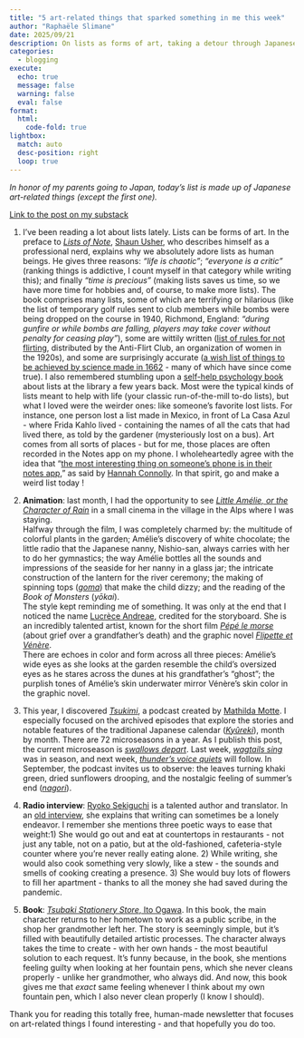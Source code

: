 ```yaml
---
title: "5 art-related things that sparked something in me this week"
author: "Raphaële Slimane"
date: 2025/09/21
description: On lists as forms of art, taking a detour through Japanese aesthetics
categories: 
  - blogging
execute: 
  echo: true
  message: false
  warning: false
  eval: false
format:
  html:
    code-fold: true
lightbox: 
  match: auto
  desc-position: right
  loop: true
---
```



*In honor of my parents going to Japan, today’s list is made up of Japanese art-related things (except the first one).*


[Link to the post on my substack](https://raphaeleart.substack.com/p/5-art-related-things-that-sparked-052)

1. I’ve been reading a lot about lists lately. Lists can be forms of art. In the preface to [*Lists of Note*](https://www.goodreads.com/book/show/23123095-lists-of-note), [Shaun Usher](https://shaunusher.com/), who describes himself as a professional nerd, explains why we absolutely adore lists as human beings. He gives three reasons: *“life is chaotic”*; *“everyone is a critic”* (ranking things is addictive, I count myself in that category while writing this); and finally *“time is precious”* (making lists saves us time, so we have more time for hobbies and, of course, to make more lists). The book comprises many lists, some of which are terrifying or hilarious (like the list of temporary golf rules sent to club members while bombs were being dropped on the course in 1940, Richmond, England: *“during gunfire or while bombs are falling, players may take cover without penalty for ceasing play”*), some are wittily written ([list of rules for not flirting](https://en.wikipedia.org/wiki/Anti-Flirt_Club), distributed by the Anti-Flirt Club, an organization of women in the 1920s), and some are surprisingly accurate ([a wish list of things to be achieved by science made in 1662](https://royalsociety.org/blog/2010/08/what-scientists-want-boyle-list/) - many of which have since come true).  I also remembered stumbling upon a [self-help psychology book](https://www.fnac.com/a5920354/Dominique-Loreau-L-art-des-listes) about lists at the library a few years back. Most were the typical kinds of lists meant to help with life (your classic run-of-the-mill to-do lists), but what I loved were the weirder ones: like someone’s favorite lost lists.  For instance, one person lost a list made in Mexico, in front of La Casa Azul - where Frida Kahlo lived - containing the names of all the cats that had lived there, as told by the gardener (mysteriously lost on a bus). Art comes from all sorts of places - but for me, those places are often recorded in the Notes app on my phone. I wholeheartedly agree with the idea that “[the most interesting thing on someone’s phone is in their notes app](https://hannahconnolly.substack.com/),” as said by [Hannah Connolly](https://open.substack.com/users/2533229-hannah-connolly?utm_source=mentions).  In that spirit, go and make a weird list today ! 


2. **Animation**: last month, I had the opportunity to see [*Little Amélie, or the Character of Rain*](https://www.imdb.com/fr/title/tt29313285/?reasonForLanguagePrompt=browser_header_mismatch) in a small cinema in the village in the Alps where I was staying.  
Halfway through the film, I was completely charmed by: the multitude of colorful plants in the garden; Amélie’s discovery of white chocolate; the little radio that the Japanese nanny, Nishio-san, always carries with her to do her gymnastics; the way Amélie bottles all the sounds and impressions of the seaside for her nanny in a glass jar; the intricate construction of the lantern for the river ceremony; the making of spinning tops ([*goma*](https://www.epfl.ch/campus/associations/polyjapan/amelie-et-la-metaphysique-des-tubes/)) that make the child dizzy; and the reading of the *Book of Monsters* (*yōkai*).  
The style kept reminding me of something. It was only at the end that I noticed the name [Lucrèce Andreae](https://fr.wikipedia.org/wiki/Lucr%C3%A8ce_Andreae), credited for the storyboard. She is an incredibly talented artist, known for the short film [*Pépé le morse*](https://fr.wikipedia.org/wiki/P%C3%A9p%C3%A9_le_morse) (about grief over a grandfather’s death) and the graphic novel [*Flipette et Vénère*](https://www.editions-delcourt.fr/bd/series/serie-flipette-et-venere/album-flipette-et-venere).  
There are echoes in color and form across all three pieces: Amélie’s wide eyes as she looks at the garden resemble the child’s oversized eyes as he stares across the dunes at his grandfather’s “ghost”; the purplish tones of Amélie’s skin underwater mirror Vénère’s skin color in the graphic novel.  



3. This year, I discovered [*Tsukimi*](https://podcasts.apple.com/fr/podcast/tsukimi-le-podcast-pour-les-amoureux-du-japon/id1645323765), a podcast created by [Mathilda Motte](https://www.editionsdelamartiniere.fr/auteurs/mathilda-gourlez-de-la-motte/). I especially focused on the archived episodes that explore the stories and notable features of the traditional Japanese calendar ([*Kyûreki*](https://www.actes-sud-jeunesse.fr/9782330212384-l-emmanuelle-grundmann-gilberte-niamh-bourget-72-saisons-au-japon.htm)), month by month. There are 72 microseasons in a year. As I publish this post, the current microseason is [*swallows depart*](https://www.kyotoresearchinstitute.com/journal/microseason-swallows-depart?rq=swallows). Last week, [*wagtails sing*](https://www.kyotoresearchinstitute.com/journal/microseason-wagtail-sing) was in season, and next week, [*thunder’s voice quiets*](https://www.kyotoresearchinstitute.com/journal/microseason-thunders-voice-quiets) will follow. In September, the podcast invites us to observe: the leaves turning khaki green, dried sunflowers drooping, and the nostalgic feeling of summer’s end ([*nagori*](https://www.pol-editeur.com/index.php?spec=livre&ISBN=978-2-8180-4661-6)).  




4. **Radio interview**: [Ryoko Sekiguchi](https://fr.wikipedia.org/wiki/Ry%C5%8Dko_Sekiguchi) is a talented author and translator. In an [old interview](https://www.radiofrance.fr/franceinter/podcasts/remede-a-la-melancolie/ryoko-sekiguchi-il-est-possible-d-inviter-les-defunts-a-diner-4505540), she explains that writing can sometimes be a lonely endeavor. I remember she mentions three poetic ways to ease that weight:1) She would go out and eat at countertops in restaurants - not just any table, not on a patio, but at the old-fashioned, cafeteria-style counter where you’re never really eating alone. 2) While writing, she would also cook something very slowly, like a stew - the sounds and smells of cooking creating a presence. 3) She would buy lots of flowers to fill her apartment - thanks to all the money she had saved during the pandemic.  




5. **Book**: [*Tsubaki Stationery Store*, Ito Ogawa](https://www.babelio.com/livres/Ogawa-La-papeterie-Tsubaki/1050671). In this book, the main character returns to her hometown to work as a public scribe, in the shop her grandmother left her. The story is seemingly simple, but it’s filled with beautifully detailed artistic processes.  The character always takes the time to create - with her own hands - the most beautiful solution to each request. It’s funny because, in the book, she mentions feeling guilty when looking at her fountain pens, which she never cleans properly - unlike her grandmother, who always did. And now, this book gives me that *exact* same feeling whenever I think about my own fountain pen, which I also never clean properly (I know I should).  


Thank you for reading this totally free, human-made newsletter that focuses on art-related things I found interesting - and that hopefully you do too.  

